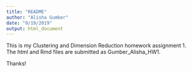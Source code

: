 ```yaml
---
title: "README"
author: "Alisha Gumber"
date: "9/19/2019"
output: html_document
---
```


This is my Clustering and Dimension Reduction homework assignment 1. The html and Rmd files are submitted as Gumber_Alisha_HW1.

Thanks!
